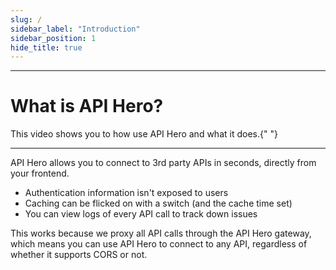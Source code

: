 ```yaml
---
slug: /
sidebar_label: "Introduction"
sidebar_position: 1
hide_title: true
---
```



<Logo width="250px" height="50px" />

---

# What is API Hero?

<YouTubeEmbed embedId="jmG41RSeGRU" />
This video shows you to how use API Hero and what it does.{" "}

---

API Hero allows you to connect to 3rd party APIs in seconds, directly from your frontend.

- Authentication information isn't exposed to users
- Caching can be flicked on with a switch (and the cache time set)
- You can view logs of every API call to track down issues

This works because we proxy all API calls through the API Hero gateway, which means you can use API Hero to connect to any API, regardless of whether it supports CORS or not.
